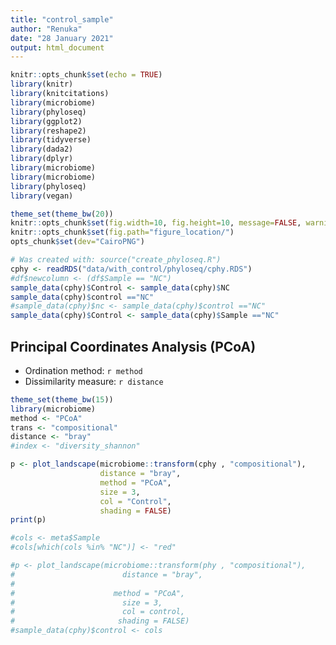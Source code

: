 ```yaml
---
title: "control_sample"
author: "Renuka"
date: "28 January 2021"
output: html_document
---
```


```r
knitr::opts_chunk$set(echo = TRUE)
library(knitr)
library(knitcitations) 
library(microbiome)
library(phyloseq)
library(ggplot2)
library(reshape2)
library(tidyverse)
library(dada2)
library(dplyr)
library(microbiome)
library(microbiome)
library(phyloseq)
library(vegan)

theme_set(theme_bw(20))
knitr::opts_chunk$set(fig.width=10, fig.height=10, message=FALSE, warning=FALSE)
knitr::opts_chunk$set(fig.path="figure_location/")
opts_chunk$set(dev="CairoPNG")

# Was created with: source("create_phyloseq.R")
cphy <- readRDS("data/with_control/phyloseq/cphy.RDS")
#df$newcolumn <- (df$Sample == "NC")
sample_data(cphy)$Control <- sample_data(cphy)$NC
sample_data(cphy)$control =="NC"
#sample_data(cphy)$nc <- sample_data(cphy)$control =="NC"
sample_data(cphy)$Control <- sample_data(cphy)$Sample =="NC"
```

## Principal Coordinates Analysis (PCoA)

* Ordination method: `r method`
* Dissimilarity measure: `r distance`

```r
theme_set(theme_bw(15))
library(microbiome)
method <- "PCoA"
trans <- "compositional"
distance <- "bray"
#index <- "diversity_shannon"

p <- plot_landscape(microbiome::transform(cphy , "compositional"),
                    distance = "bray",
                    method = "PCoA",
                    size = 3,
                    col = "Control",
                    shading = FALSE)
print(p)

#cols <- meta$Sample
#cols[which(cols %in% "NC")] <- "red"

#p <- plot_landscape(microbiome::transform(phy , "compositional"),
#                        distance = "bray",
# 
#                      method = "PCoA",
#                        size = 3,
#                        col = control,
#                       shading = FALSE)
#sample_data(cphy)$control <- cols
```

